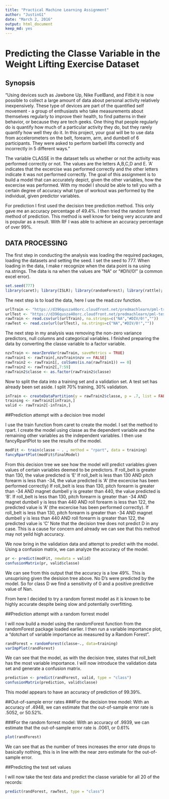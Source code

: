 ```yaml
---
title: "Practical Machine Learning Assignment"
author: "JustinG1"
date: "March 2, 2016"
output: html_document
keep_md: yes
---
```


# Predicting the Classe Variable in the Weight Lifting Exercise Dataset

## Synopsis

"Using devices such as Jawbone Up, Nike FuelBand, and Fitbit it is now possible to collect a large amount of data about personal activity relatively inexpensively. These type of devices are part of the quantified self movement - a group of enthusiasts who take measurements about themselves regularly to improve their health, to find patterns in their behavior, or because they are tech geeks. One thing that people regularly do is quantify how much of a particular activity they do, but they rarely quantify how well they do it. In this project, your goal will be to use data from accelerometers on the belt, forearm, arm, and dumbell of 6 participants. They were asked to perform barbell lifts correctly and incorrectly in 5 different ways."

The variable CLASSE in the dataset tells us whether or not the activity was performed correctly or not. The values are the letters A,B,C,D and E. 'A' indicates that the excercise was performed correctly and the other letters indicate it was not performed correctly. The goal of this assignment is to build a model that can accurately depict, given the other variables, how the excercise was performed. With my model I should be able to tell you with a certain degree of accuracy what type of workout was performed by the individual, given predictor variables.

For prediction I first used the decision tree prediction method. This only gave me an accuracy percentage of 49.4%. I then tried the random forrest method of prediction. This method is well know for being very accurate and is popular as a result. With RF I was able to achieve an accuracy percentage of over 99%.

## DATA PROCESSING

The first step in conducting the analysis was loading the required packages, loading the datasets and setting the seed. I set the seed to 777. When loading in the data, I make r recognize when the data point is na using na.strings. The data is na when the values are "NA" or "#DIV/0!" (a common excel error).

```r
set.seed(777)
library(caret); library(ISLR); library(randomForest); library(rattle); library(ggplot2); library(rpart); library(rpart.plot)
```

The next step is to load the data, here I use the read.csv function.

```r
urlTrain <- "https://d396qusza40orc.cloudfront.net/predmachlearn/pml-training.csv"
urlTest <- "https://d396qusza40orc.cloudfront.net/predmachlearn/pml-testing.csv"
rawTrain <- read.csv(url(urlTrain), na.strings=c("NA","#DIV/0!",""))
rawTest <- read.csv(url(urlTest), na.strings=c("NA","#DIV/0!",""))
```

The next step in my analysis was removing the non-zero variance predictors, null columns and categorical variables. I finished preparing the data by converting the classe variable to a factor variable.

```r
nzvTrain <- nearZeroVar(rawTrain, saveMetrics = TRUE)
rawTrain1 <- rawTrain[,nzvTrain$nzv == FALSE]
rawTrain2 <- rawTrain1[, colSums(is.na(rawTrain1)) == 0]
rawTrain2 <- rawTrain2[,7:59]
rawTrain2$classe <- as.factor(rawTrain2$classe)
```

Now to split the data into a training set and a validation set. A test set has already been set aside. I split 70% training, 30% validation.
```r
inTrain <- createDataPartition(y = rawTrain2$classe, p = .7, list = FALSE)
training <- rawTrain2[inTrain,]
valid <- rawTrain2[-inTrain,]
```

##Prediction attempt with a decision tree model

I use the train function from caret to create the model. I set the method to rpart. I create the model using classe as the dependent variable and the remaining other variables as the independent variables. I then use fancyRpartPlot to see the results of the model.
```r
modFit <- train(classe ~ . , method = "rpart", data = training)
fancyRpartPlot(modFit$finalModel)
```

From this decision tree we see how the model will predict variables given values of certain variables deemed to be predictors. 
If roll_belt is greater than 130, the value predicted is 'E'
If roll_belt is less than 130 AND pitch forearm is less than -34, the value predicted is 'A' (the excercise has been performed correctly)
If roll_belt is less than 130, pitch forearm is greater than -34 AND magnet dumbell y is greater than 440, the value predicted is 'B'.
If roll_belt is less than 130, pitch forearm is greater than -34 AND magnet dumbell y is less than 440 AND roll forearm is less than 122, the predicted value is 'A' (the excercise has been performed correctly).
If roll_belt is less than 130, pitch forearm is greater than -34 AND magnet dumbell y is less than 440 AND roll forearm is greater than 122, the predicted value is 'C'
Note that the decision tree does not predict D in any case. This is a cause for concern and already we can see that this method may not yeild high accuracy.

We now bring in the validation data and attempt to predict with the model. Using a confusion matrix, we can analyze the accuracy of the model.

```r
pr <- predict(modFit, newdata = valid)
confusionMatrix(pr, valid$classe)
```

We can see from this output that the accuracy is a low 49%. This is unsuprising given the desision tree above. No D's were predicted by the model. So for class D we find a sensitivity of 0 and a positive predictive value of Nan.

From here I decided to try a random forrest model as it is known to be highly accurate despite being slow and potentially overfitting.

##Prediction attempt with a random forrest model

I will now build a model using the randomForest function from the randomForest package loaded earlier. I then run a variable importance plot, a "dotchart of variable importance as measured by a Random Forest". 

```r
randForest = randomForest(classe~., data=training)
varImpPlot(randForest)
```

We can see that the model, as with the decision tree, states that roll_belt has the most variable importance. 
I will now introduce the validation data set and generate a confusion matrix.

```r
prediction <- predict(randForest, valid, type = "class")
confusionMatrix(prediction, valid$classe)
```

This model appears to have an accuracy of prediction of 99.39%. 

##Out-of-sample error rates
###For the decision tree model:
With an accuracy of .4948, we can estimate that the out-of-sample error rate is .5052, or 50.52%.

###For the random forrest model:
With an accuracy of .9939, we can estimate that the out-of-sample error rate is .0061, or 0.61%

```r
plot(randForest)
```

We can see that as the number of trees increases the error rate drops to basically nothing, this is in line with the near zero estimate for the out-of-sample error.

##Predicting the test set values

I will now take the test data and predict the classe variable for all 20 of the records:

```r
predict(randForest, rawTest, type = "class")
```

